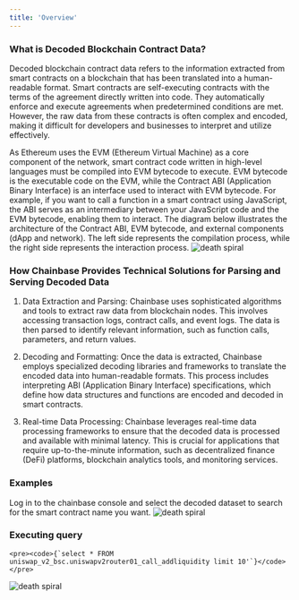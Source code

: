 ```yaml
---
title: 'Overview'
---
```


### What is Decoded Blockchain Contract Data?

Decoded blockchain contract data refers to the information extracted from smart contracts on a blockchain that has been translated into a human-readable format. Smart contracts are self-executing contracts with the terms of the agreement directly written into code. They automatically enforce and execute agreements when predetermined conditions are met. However, the raw data from these contracts is often complex and encoded, making it difficult for developers and businesses to interpret and utilize effectively.

As Ethereum uses the EVM (Ethereum Virtual Machine) as a core component of the network, smart contract code written in high-level languages must be compiled into EVM bytecode to execute. EVM bytecode is the executable code on the EVM, while the Contract ABI (Application Binary Interface) is an interface used to interact with EVM bytecode. For example, if you want to call a function in a smart contract using JavaScript, the ABI serves as an intermediary between your JavaScript code and the EVM bytecode, enabling them to interact. The diagram below illustrates the architecture of the Contract ABI, EVM bytecode, and external components (dApp and network). The left side represents the compilation process, while the right side represents the interaction process.
![death spiral](../../images/catalog/contract_decoded.png)

### How Chainbase Provides Technical Solutions for Parsing and Serving Decoded Data

1. Data Extraction and Parsing: Chainbase uses sophisticated algorithms and tools to extract raw data from blockchain nodes. This involves accessing transaction logs, contract calls, and event logs. The data is then parsed to identify relevant information, such as function calls, parameters, and return values.

2. Decoding and Formatting: Once the data is extracted, Chainbase employs specialized decoding libraries and frameworks to translate the encoded data into human-readable formats. This process includes interpreting ABI (Application Binary Interface) specifications, which define how data structures and functions are encoded and decoded in smart contracts.

3. Real-time Data Processing: Chainbase leverages real-time data processing frameworks to ensure that the decoded data is processed and available with minimal latency. This is crucial for applications that require up-to-the-minute information, such as decentralized finance (DeFi) platforms, blockchain analytics tools, and monitoring services.

### Examples

Log in to the chainbase console and select the decoded dataset to search for the smart contract name you want.
![death spiral](../../images/catalog/decoded.jpg)

### Executing query

    <pre><code>{`select * FROM uniswap_v2_bsc.uniswapv2router01_call_addliquidity limit 10'`}</code></pre>

![death spiral](../../images/catalog/decoded02.jpg)